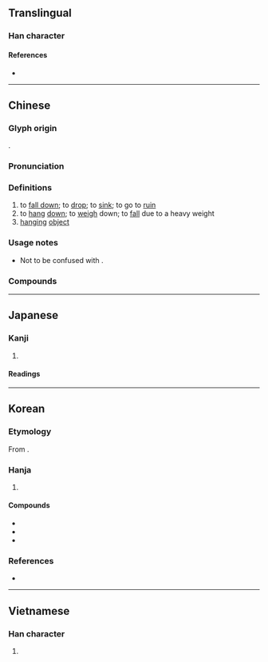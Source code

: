 {{also|坠|墮}}
{{character info}}
==Translingual==

===Han character===
{{Han char|rn=32|rad=土|as=12|sn=15|four=78104|canj=NOG|ids=⿱隊土}}

====References====
* {{Han ref|kx=0238.220|dkj=05451|dj=0477.070|hdz=10484.060|uh=589C|ud=22684|bh=BC59|bd=48217}}

----

==Chinese==
{{zh-forms|s=坠}}

===Glyph origin===
{{Han etym}}
{{Han compound|隊|土|c1=p|c2=s|ls=psc}}.

===Pronunciation===
{{zh-pron
|m=zhuì
|c=zeoi6
|h=pfs=chhui
|md=dôi
|mn=qz,tw,xm,zz:tūi/qz,tw,xm,zz:thūi
|mn-t=dui6
|mc=y
|oc=y
|cat=v,n
}}

===Definitions===
{{zh-hanzi}}

# to [[fall down]]; to [[drop]]; to [[sink]]; to go to [[ruin]]
# to [[hang]] [[down]]; to [[weigh]] down; to [[fall]] due to a heavy weight
# [[hanging]] [[object]]

===Usage notes===
* Not to be confused with {{zh-l|墮}}.

===Compounds===
{{zh-der|天花亂墜|墜落|耳墜子|下墜|墜毀|墜機|墜地|搖搖欲墜|不墜|亂墜天花|偏墜|呱呱墜地|墜腳|天花墜地|廢墜|墜緒|墜樓|墜子戲|墜馬|墜蹬|墜茵落溷|墜歡重拾|墜歡|墜子|墜典|墜入愛河|執鞭墜鐙|加膝墜淵|扇墜兒|河南墜子|月墜花折|流沙墜簡|磨扇墜手|瓶墜簪折|民墜塗炭|昭王墜屨|自墜陷阱|隕墜|遺簪墜屨|累墜}}

----

==Japanese==

===Kanji===
{{ja-kanji|grade=c|rs=土12}}

# {{rfdef|ja|sort=土12}}

====Readings====
{{ja-readings
|on=つい
|kun=お-ちる
}}

----

==Korean==

===Etymology===
From {{der|ko|ltc|-}} {{ltc-l|墜}}.

===Hanja===
{{ko-hanja-search}}
{{ko-hanja|떨어지다|떨어질|추}}

# {{hanja form of|추|[[fall]]}}

====Compounds====
{{top3}}
* {{ko-l|추락|墜落}}
* {{ko-l|실추|失墜}}
* {{ko-l|격추|擊墜}}
{{bottom}}

===References===
* {{R:hanjadoc|1980}}

----

==Vietnamese==

===Han character===
{{vi-readings|reading=trụy, truỵ, đụi|rs=土12}}

# {{rfdef|vi|sort=土12}}